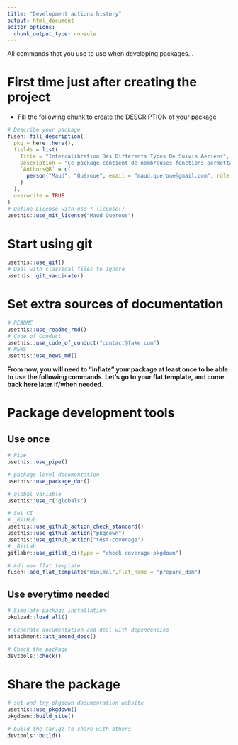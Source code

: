 ```yaml
---
title: "Development actions history"
output: html_document
editor_options: 
  chunk_output_type: console
---
```


All commands that you use to use when developing packages...

# First time just after creating the project

- Fill the following chunk to create the DESCRIPTION of your package

```r
# Describe your package
fusen::fill_description(
  pkg = here::here(),
  fields = list(
    Title = "Intercalibration Des Différents Types De Suivis Aeriens",
    Description = "Ce package contient de nombreuses fonctions permettant de simuler des données de suivis aérien. A partir de ces simulations de données, il est possible de comparer les estimations d'abondance et de distribution d'espèces.",
    `Authors@R` = c(
      person("Maud", "Quéroué", email = "maud.queroue@gmail.com", role = c("aut", "cre"))
    )
  ),
  overwrite = TRUE
)
# Define License with use_*_license()
usethis::use_mit_license("Maud Queroue")
```

# Start using git

```r
usethis::use_git()
# Deal with classical files to ignore
usethis::git_vaccinate()
```

# Set extra sources of documentation

```r
# README
usethis::use_readme_rmd()
# Code of Conduct
usethis::use_code_of_conduct("contact@fake.com")
# NEWS
usethis::use_news_md()
```

**From now, you will need to "inflate" your package at least once to be able to use the following commands. Let's go to your flat template, and come back here later if/when needed.**


# Package development tools
## Use once

```r
# Pipe
usethis::use_pipe()

# package-level documentation
usethis::use_package_doc()

# global variable
usethis::use_r("globals")

# Set CI
# _GitHub
usethis::use_github_action_check_standard()
usethis::use_github_action("pkgdown")
usethis::use_github_action("test-coverage")
# _GitLab
gitlabr::use_gitlab_ci(type = "check-coverage-pkgdown")

# Add new flat template
fusen::add_flat_template("minimal",flat_name = "prepare_dsm")
```

## Use everytime needed

```r
# Simulate package installation
pkgload::load_all()

# Generate documentation and deal with dependencies
attachment::att_amend_desc()

# Check the package
devtools::check()
```

# Share the package

```r
# set and try pkgdown documentation website
usethis::use_pkgdown()
pkgdown::build_site()

# build the tar.gz to share with others
devtools::build()
```

